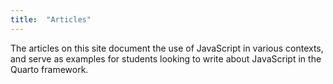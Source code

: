 ```yaml
---
title:  "Articles"
---
```


The articles on this site document the use of JavaScript in various contexts, and serve as examples for students looking to write about JavaScript in the Quarto framework.